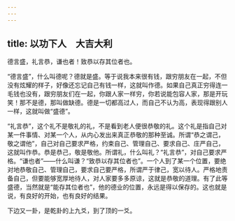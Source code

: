 ```yaml
---
---
---
```

title: 以功下人　大吉大利
---




德言盛，礼言恭，谦也者！致恭以存其位者也。

“德言盛”，什么叫德呢？德就是盛。等于说我本来很有钱，跟穷朋友在一起，不但没有炫耀的样子，好像还忘记自己有钱一样，这就叫作德。如果自己真正穷得连一毛钱也没有，跟穷朋友们在一起，你跟人家一样穷，你若说能包容人家，那是开玩笑！那不是德，那叫做缺德。德是一切都高过人，而自己不认为高，表现得跟别人一样，这就叫做“盛德”。

“礼言恭”，这个礼不是敬礼的礼，不是看到老人便很恭敬的礼。这个礼是指自己对某一件事情、对某一个人，从内心发出来真正恭敬的那种至诚。所谓“恭之谓己，敬之谓他”，自己对自己要求严格，约束自己、管理自己、要求自己、庄严自己，这就叫作恭。恭是恭己，敬是敬他。所谓礼，什么叫礼？“礼言恭”，对自己要求严格。“谦也者”——什么叫谦？“致恭以存其位者也”。一个人到了某一个位置，要绝对地恭敬自己、管理自己，要求自己要严格，所谓严于律己，宽以待人。严格地责备自己，但要能够宽厚地待人，对人家要多多原谅，这就是恭敬的道理。有了此等盛德，当然就是“能存其位者也”，他的德业的位置，永远是得以保存的。这也就是说，有良好的开始，也有良好的结果。

下边又一卦，是乾卦的上九爻，到了顶的一爻。